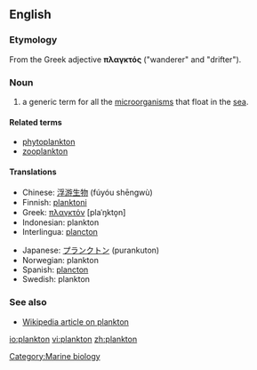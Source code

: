 ==English==

===Etymology===
From the Greek adjective '''πλαγκτός''' ("wanderer" and "drifter").

===Noun===
{{en-noun|-}}

# a generic term for all the [[microorganism]]s that float in the [[sea]].

====Related terms====
*[[phytoplankton]]
*[[zooplankton]]

====Translations====
{{top}}
*Chinese: [[浮游生物]] (fúyóu shēngwù)
*Finnish: [[planktoni]]
*Greek: [[πλαγκτόν]] [plaˈŋkto̞n] {{n}}
*Indonesian: plankton
*Interlingua: [[plancton]]
{{mid}}
*Japanese: [[プランクトン]] (purankuton)
*Norwegian: plankton {{n}}
*Spanish: [[plancton]]
*Swedish: plankton {{n}}
{{bottom}}

===See also===
*[[w:plankton|Wikipedia article on plankton]]

[[Category:Marine biology]]

[[io:plankton]]
[[vi:plankton]]
[[zh:plankton]]